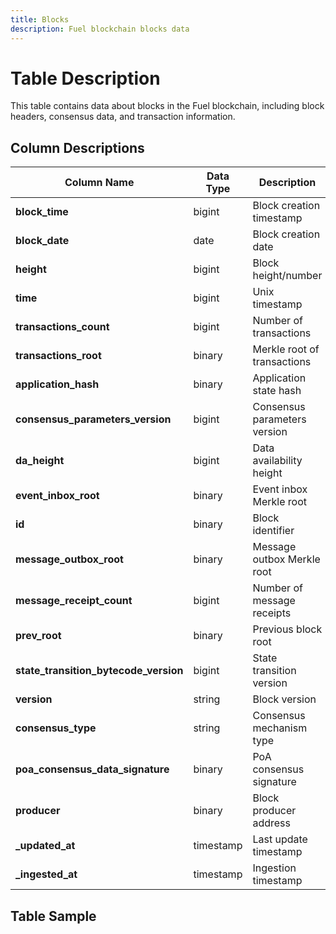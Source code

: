 ```yaml
---
title: Blocks
description: Fuel blockchain blocks data
---
```


# Table Description

This table contains data about blocks in the Fuel blockchain, including block headers, consensus data, and transaction information.

## Column Descriptions

| Column Name | Data Type | Description |
|------------|-----------|-------------|
| **block_time** | bigint | Block creation timestamp |
| **block_date** | date | Block creation date |
| **height** | bigint | Block height/number |
| **time** | bigint | Unix timestamp |
| **transactions_count** | bigint | Number of transactions |
| **transactions_root** | binary | Merkle root of transactions |
| **application_hash** | binary | Application state hash |
| **consensus_parameters_version** | bigint | Consensus parameters version |
| **da_height** | bigint | Data availability height |
| **event_inbox_root** | binary | Event inbox Merkle root |
| **id** | binary | Block identifier |
| **message_outbox_root** | binary | Message outbox Merkle root |
| **message_receipt_count** | bigint | Number of message receipts |
| **prev_root** | binary | Previous block root |
| **state_transition_bytecode_version** | bigint | State transition version |
| **version** | string | Block version |
| **consensus_type** | string | Consensus mechanism type |
| **poa_consensus_data_signature** | binary | PoA consensus signature |
| **producer** | binary | Block producer address |
| **_updated_at** | timestamp | Last update timestamp |
| **_ingested_at** | timestamp | Ingestion timestamp |

## Table Sample


<TableSample tableSchema="fuel" tableName="blocks" />
